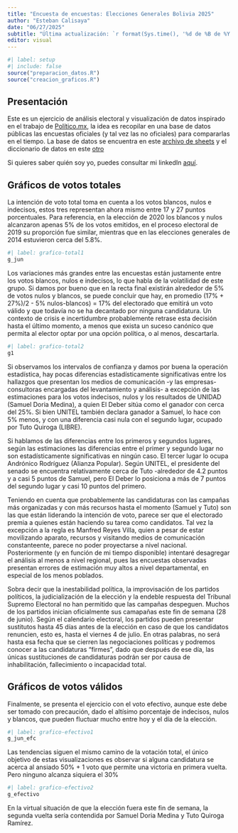 ```yaml
---
title: "Encuesta de encuestas: Elecciones Generales Bolivia 2025"
author: "Esteban Calisaya"
date: "06/27/2025"
subtitle: "Última actualización: `r format(Sys.time(), '%d de %B de %Y')`"
editor: visual
---
```


```r
#| label: setup
#| include: false
source("preparacion_datos.R")
source("creacion_graficos.R")
```

## Presentación

Este es un ejercicio de análisis electoral y visualización de datos inspirado en el trabajo de [Político.mx](https://polls.politico.mx/), la idea es recopilar en una base de datos públicas las encuestas oficiales (y tal vez las no oficiales) para compararlas en el tiempo. La base de datos se encuentra en este [archivo de sheets](https://docs.google.com/spreadsheets/d/1Nr5mlVI1PAIXpaOtmRugJbwyriQYlAUt5Ldehq8VZ6E/edit?gid=0#gid=0) y el diccionario de datos en este [otro](https://docs.google.com/spreadsheets/d/1VJZkKd5dDWnHzbOO3G4o7yeW8jh1GZJIhykaApI05MQ/edit?gid=1761737635#gid=1761737635)

Si quieres saber quién soy yo, puedes consultar mi linkedIn [aquí](https://www.linkedin.com/in/hescalar/).

## Gráficos de votos totales

La intención de voto total toma en cuenta a los votos blancos, nulos e indecisos, estos tres representan ahora mismo entre 17 y 27 puntos porcentuales. Para referencia, en la elección de 2020 los blancos y nulos alcanzaron apenas 5% de los votos emitidos, en el proceso electoral de 2019 su proporción fue similar, mientras que en las elecciones generales de 2014 estuvieron cerca del 5.8%.

```r
#| label: grafico-total1
g_jun
```

Los variaciones más grandes entre las encuestas están justamente entre los votos blancos, nulos e indecisos, lo que habla de la volatilidad de este grupo. Si damos por bueno que en la recta final existirán alrededor de 5% de votos nulos y blancos, se puede concluir que hay, en promedio (17% + 27%)/2 - 5% nulos-blancos) = 17% del electorado que emitirá un voto válido y que todavía no se ha decantado por ninguna candidatura. Un contexto de crisis e incertidumbre probablemente retrase esta decisión hasta el último momento, a menos que exista un suceso canónico que permita al elector optar por una opción política, o al menos, descartarla.

```r
#| label: grafico-total2
g1
```

Si observamos los intervalos de confianza y damos por buena la operación estadística, hay pocas diferencias estadísticamente significativas entre los hallazgos que presentan los medios de comunicación -y las empresas-consultoras encargadas del levantamiento y análisis- a excepción de las estimaciones para los votos indecisos, nulos y los resultados de UNIDAD (Samuel Doria Medina), a quien El Deber sitúa como el ganador con cerca del 25%. Si bien UNITEL también declara ganador a Samuel, lo hace con 5% menos, y con una diferencia casi nula con el segundo lugar, ocupado por Tuto Quiroga (LIBRE).

Si hablamos de las diferencias entre los primeros y segundos lugares, según las estimaciones las diferencias entre el primer y segundo lugar no son estadísticamente significativas en ningún caso. El tercer lugar lo ocupa Andrónico Rodríguez (Alianza Popular). Según UNITEL, el presidente del senado se encuentra relativamente cerca de Tuto -alrededor de 4.2 puntos y a casi 5 puntos de Samuel, pero El Deber lo posiciona a más de 7 puntos del segundo lugar y casi 10 puntos del primero.

Teniendo en cuenta que probablemente las candidaturas con las campañas más organizadas y con más recursos hasta el momento (Samuel y Tuto) son las que están liderando la intención de voto, parece ser que el electorado premia a quienes están haciendo su tarea como candidatos. Tal vez la excepción a la regla es Manfred Reyes Villa, quien a pesar de estar movilizando aparato, recursos y visitando medios de comunicación constanteente, parece no poder proyectarse a nivel nacional. Posteriormente (y en función de mi tiempo disponible) intentaré desagregar el análisis al menos a nivel regional, pues las encuestas observadas presentan errores de estimación muy altos a nivel departamental, en especial de los menos poblados.

Sobra decir que la inestabilidad política, la improvisación de los partidos políticos, la judicialización de la elección y la endeble respuesta del Tribunal Supremo Electoral no han permitido que las campañas despeguen. Muchos de los partidos inician oficialmente sus camapañas este fin de semana (28 de junio). Según el calendario electoral, los partidos pueden presentar sustitutos hasta 45 días antes de la elección en caso de que los candidatos renuncien, esto es, hasta el viernes 4 de julio. En otras palabras, no será hasta esa fecha que se cierren las negociaciones políticas y podremos conocer a las candidaturas "firmes", dado que después de ese día, las únicas sustituciones de candidaturas podrán ser por causa de inhabilitación, fallecimiento o incapacidad total.

## Gráficos de votos válidos

Finalmente, se presenta el ejercicio con el voto efectivo, aunque este debe ser tomado con precaución, dado el altísimo porcentaje de indecisos, nulos y blancos, que pueden fluctuar mucho entre hoy y el día de la elección.

```r
#| label: grafico-efectivo1
g_jun_efc
```

Las tendencias siguen el mismo camino de la votación total, el único objetivo de estas visualizaciones es observar si alguna candidatura se acerca al ansiado 50% + 1 voto que permite una victoria en primera vuelta. Pero ninguno alcanza siquiera el 30%

```r
#| label: grafico-efectivo2
g_efectivo
```

En la virtual situación de que la elección fuera este fin de semana, la segunda vuelta sería contendida por Samuel Doria Medina y Tuto Quiroga Ramírez.
